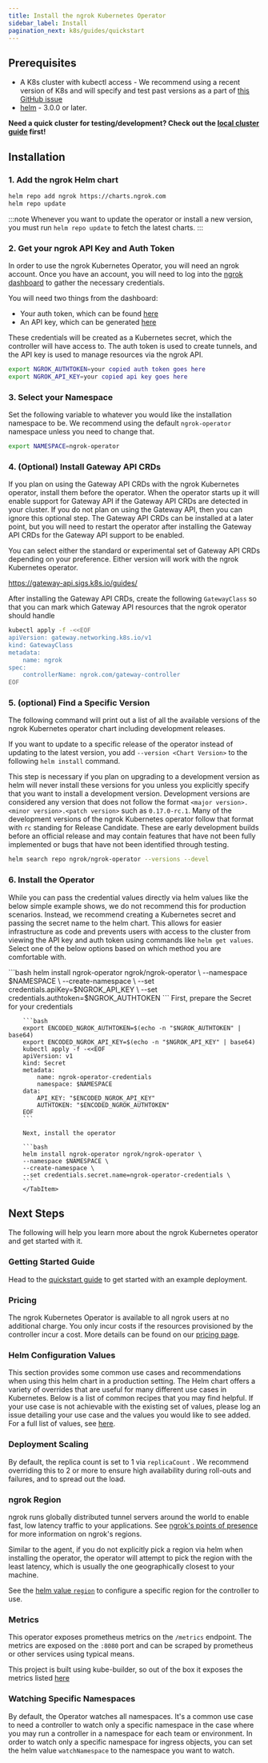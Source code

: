 ```yaml
---
title: Install the ngrok Kubernetes Operator
sidebar_label: Install
pagination_next: k8s/guides/quickstart
---
```




## Prerequisites

- A K8s cluster with kubectl access - We recommend using a recent version of K8s and will specify and test past versions as a part of [this GitHub issue](https://github.com/ngrok/ngrok-operator/issues/154)
- [helm](https://helm.sh/docs/intro/install/) - 3.0.0 or later.

**Need a quick cluster for testing/development? Check out the [local cluster guide](/k8s/guides/local-cluster) first!**

## Installation

### 1. Add the ngrok Helm chart

```bash
helm repo add ngrok https://charts.ngrok.com
helm repo update
```

:::note
Whenever you want to update the operator or install a new version, you must run `helm repo update` to fetch the latest charts.
:::

### 2. Get your ngrok API Key and Auth Token

In order to use the ngrok Kubernetes Operator, you will need an ngrok account.
Once you have an account, you will need to log into the [ngrok dashboard](https://dashboard.ngrok.com) to gather the necessary credentials.

You will need two things from the dashboard:

- Your auth token, which can be found [here](https://dashboard.ngrok.com/get-started/your-authtoken)
- An API key, which can be generated [here](https://dashboard.ngrok.com/api)

These credentials will be created as a Kubernetes secret, which the controller will have access to.
The auth token is used to create tunnels, and the API key is used to manage resources via the ngrok API.

```bash
export NGROK_AUTHTOKEN=your copied auth token goes here
export NGROK_API_KEY=your copied api key goes here
```

### 3. Select your Namespace

Set the following variable to whatever you would like the installation namespace to be.
We recommend using the default `ngrok-operator` namespace unless you need to change that.

```bash
export NAMESPACE=ngrok-operator
```

### 4. (Optional) Install Gateway API CRDs

If you plan on using the Gateway API CRDs with the ngrok Kubernetes operator, install them before the operator.
When the operator starts up it will enable support for Gateway API if the Gateway API CRDs are detected in your cluster.
If you do not plan on using the Gateway API, then you can ignore this optional step.
The Gateway API CRDs can be installed at a later point, but you will need to restart the operator after installing the Gateway API CRDs
for the Gateway API support to be enabled.

You can select either the standard or experimental set of Gateway API CRDs depending on your preference. Either version will work with the ngrok Kubernetes operator.

https://gateway-api.sigs.k8s.io/guides/

After installing the Gateway API CRDs, create the following `GatewayClass` so that you can mark which Gateway API resources that the ngrok operator should handle

```bash
kubectl apply -f -<<EOF
apiVersion: gateway.networking.k8s.io/v1
kind: GatewayClass
metadata:
	name: ngrok
spec:
	controllerName: ngrok.com/gateway-controller
EOF
```

### 5. (optional) Find a Specific Version

The following command will print out a list of all the available versions of the ngrok Kubernetes operator chart including development releases.

If you want to update to a specific release of the operator instead of updating to the latest version, you add `--version <Chart Version>` to the
following `helm install` command.

This step is necessary if you plan on upgrading to a development version as helm will never install these versions for you unless you explicitly
specify that you want to install a development version. Development versions are considered any version that does not follow the format `<major version>.<minor version>.<patch version>` such as `0.17.0-rc.1`.
Many of the development versions of the ngrok Kubernetes operator follow that format with `rc` standing for Release Candidate. These are early development builds before an official release
and may contain features that have not been fully implemented or bugs that have not been identified through testing.

```bash
helm search repo ngrok/ngrok-operator --versions --devel
```

### 6. Install the Operator

While you can pass the credential values directly via helm values like the below simple example shows, we do not recommend this for production scenarios.
Instead, we recommend creating a Kubernetes secret and passing the secret name to the helm chart.
This allows for easier infrastructure as code and prevents users with access to the cluster from viewing the API key and auth token using commands like `helm get values`.
Select one of the below options based on which method you are comfortable with.

<Tabs groupId="k8s" queryString="k8s-install">
	<TabItem value="simple" label="Simple Method" default>
		```bash
		helm install ngrok-operator ngrok/ngrok-operator \
		--namespace $NAMESPACE \
		--create-namespace \
		--set credentials.apiKey=$NGROK_API_KEY \
		--set credentials.authtoken=$NGROK_AUTHTOKEN
		```
	</TabItem>
	<TabItem value="secure" label="More Secure Method">
		First, prepare the Secret for your credentials

		```bash
		export ENCODED_NGROK_AUTHTOKEN=$(echo -n "$NGROK_AUTHTOKEN" | base64)
		export ENCODED_NGROK_API_KEY=$(echo -n "$NGROK_API_KEY" | base64)
		kubectl apply -f -<<EOF
		apiVersion: v1
		kind: Secret
		metadata:
			name: ngrok-operator-credentials
			namespace: $NAMESPACE
		data:
			API_KEY: "$ENCODED_NGROK_API_KEY"
			AUTHTOKEN: "$ENCODED_NGROK_AUTHTOKEN"
		EOF
		```

		Next, install the operator

		```bash
		helm install ngrok-operator ngrok/ngrok-operator \
		--namespace $NAMESPACE \
		--create-namespace \
		--set credentials.secret.name=ngrok-operator-credentials \
		```
		</TabItem>

</Tabs>

## Next Steps

The following will help you learn more about the ngrok Kubernetes operator and get started with it.

### Getting Started Guide

Head to the [quickstart guide](/k8s/guides/quickstart) to get started with an example deployment.

### Pricing

The ngrok Kubernetes Operator is available to all ngrok users at no
additional charge. You only incur costs if the resources provisioned by the
controller incur a cost. More details can be found on our [pricing page](https://ngrok.com/pricing).

### Helm Configuration Values

This section provides some common use cases and recommendations when using this helm chart in a production setting. The Helm chart offers a variety of overrides that are useful for many different use cases in Kubernetes. Below is a list of common recipes that you may find helpful. If your use case is not achievable with the existing set of values, please log an issue detailing your use case and the values you would like to see added. For a full list of values, see [here](https://github.com/ngrok/ngrok-operator/blob/main/helm/k8s-operator/values.yaml).

### Deployment Scaling

By default, the replica count is set to 1 via `replicaCount` . We recommend overriding this to 2 or more to ensure high availability during roll-outs and failures, and to spread out the load.

### ngrok Region

ngrok runs globally distributed tunnel servers around the world to enable fast, low latency traffic to your applications. See [ngrok's points of presence](/universal-gateway/points-of-presence/) for more information on ngrok's regions.

Similar to the agent, if you do not explicitly pick a region via helm when installing the operator, the operator will attempt to pick the region with the least latency, which is usually the one geographically closest to your machine.

See the [helm value `region`](/k8s/installation/helm) to configure a specific region for the controller to use.

### Metrics

This operator exposes prometheus metrics on the `/metrics` endpoint. The metrics are exposed on the `:8080` port and can be scraped by prometheus or other services using typical means.

This project is built using kube-builder, so out of the box it exposes the metrics listed [here](https://book.kubebuilder.io/reference/metrics-reference.html?highlight=metrics#default-exported-metrics-references)

### Watching Specific Namespaces

By default, the Operator watches all namespaces.
It's a common use case to need a controller to watch only a specific namespace in the case where you may run a controller in a namespace for each team or environment.
In order to watch only a specific namespace for ingress objects, you can set the helm value `watchNamespace` to the namespace you want to watch.
